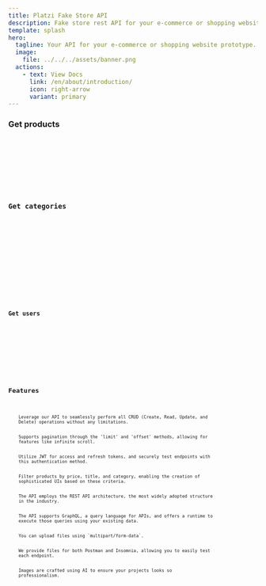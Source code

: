 ```yaml
---
title: Platzi Fake Store API
description: Fake store rest API for your e-commerce or shopping website prototype.
template: splash
hero:
  tagline: Your API for your e-commerce or shopping website prototype.
  image:
    file: ../../../assets/banner.png
  actions:
    - text: View Docs
      link: /en/about/introduction/
      icon: right-arrow
      variant: primary
---
```



<section class="section">
  <h3>Get products</h3>
  <Code code="[GET] https://api.escuelajs.co/api/v1/products" lang="sh" />
  <ProductsAPI />
</section>

<section class="section">
  <div class="title">
    <h3>Get categories</h3>
    <Code code="[GET] https://api.escuelajs.co/api/v1/categories" lang="sh" />
  </div>
  <div class="APIContainer">
    <CategoriesAPI />
  </div>
</section>

<section class="section">
  <div class="title">
    <h3>Get users</h3>
    <Code code="[GET] https://api.escuelajs.co/api/v1/users" lang="sh" />
  </div>
  <div class="APIContainer">
    <UsersAPI />
  </div>
</section>

## Features

<CardGrid stagger>
  <Card title="All CRUD Operations" icon="pencil">
    Leverage our API to seamlessly perform all CRUD (Create, Read, Update, and
    Delete) operations without any limitations.
  </Card>
  <Card title="Pagination" icon="document">
    Supports pagination through the 'limit' and 'offset' methods, allowing for
    features like infinite scroll.
  </Card>
  <Card title="Auth with JWT" icon="setting">
    Utilize JWT for access and refresh tokens, and securely test endpoints with
    this authentication method.
  </Card>
  <Card title="Filters" icon="magnifier">
    Filter products by price, title, and category, enabling the creation of
    sophisticated UIs based on these criteria.
  </Card>
  <Card title="Rest API" icon="star">
    The API employs the REST API architecture, the most widely adopted structure
    in the industry.
  </Card>
  <Card title="GraphQL" icon="rocket">
    The API supports GraphQL, a query language for APIs, and offers a runtime to
    execute those queries using your existing data.
  </Card>
  <Card title="Files" icon="add-document">
    You can upload files using `multipart/form-data`.
  </Card>
  <Card title="Postam and Insomia" icon="random">
    We provide files for both Postman and Insomnia, allowing you to easily test
    each endpoint.
  </Card>
  <Card title="AI Images" icon="sun">
    Images are crafted using AI to ensure your projects looks so
    professionalism.
  </Card>
</CardGrid>
